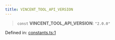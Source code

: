 ```yaml
---
title: VINCENT_TOOL_API_VERSION
---
```


> `const` **VINCENT\_TOOL\_API\_VERSION**: `"2.0.0"`

Defined in: [constants.ts:1](https://github.com/LIT-Protocol/Vincent/blob/1ec4d670031700c70e1e2ba1640f87d4b5f07fe8/packages/libs/ability-sdk/src/lib/constants.ts#L1)
